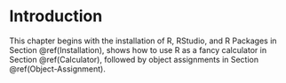 # Introduction {#introduction}

This chapter begins with the installation of R, RStudio, and R Packages in Section \@ref(Installation), shows how to use R as a fancy calculator in Section \@ref(Calculator), followed by object assignments in Section \@ref(Object-Assignment). 
